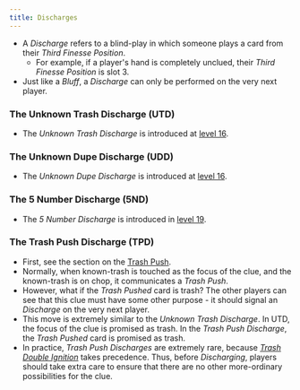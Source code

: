 ```yaml
---
title: Discharges
---
```


- A *Discharge* refers to a blind-play in which someone plays a card from their *Third Finesse Position*.
  - For example, if a player's hand is completely unclued, their *Third Finesse Position* is slot 3.
- Just like a *Bluff*, a *Discharge* can only be performed on the very next player.

### The Unknown Trash Discharge (UTD)

- The _Unknown Trash Discharge_ is introduced at [level 16](../level-16.mdx#the-unknown-trash-discharge-1-for-1-form-utd).

### The Unknown Dupe Discharge (UDD)

- The _Unknown Dupe Discharge_ is introduced at [level 16](../level-16.mdx#the-unknown-dupe-discharge-udd).

### The 5 Number Discharge (5ND)

- The _5 Number Discharge_ is introduced in [level 19](../level-19.mdx#the-5-number-discharge-5nd).

### The Trash Push Discharge (TPD)

- First, see the section on the [Trash Push](../level-14.mdx#the-trash-push).
- Normally, when known-trash is touched as the focus of the clue, and the known-trash is on chop, it communicates a _Trash Push_.
- However, what if the _Trash Pushed_ card is trash? The other players can see that this clue must have some other purpose - it should signal an _Discharge_ on the very next player.
- This move is extremely similar to the _Unknown Trash Discharge_. In UTD, the focus of the clue is promised as trash. In the _Trash Push Discharge_, the _Trash Pushed_ card is promised as trash.
- In practice, _Trash Push Discharges_ are extremely rare, because [_Trash Double Ignition_](../level-21.mdx#the-trash-double-ignition-tdi) takes precedence. Thus, before _Discharging_, players should take extra care to ensure that there are no other more-ordinary possibilities for the clue.
